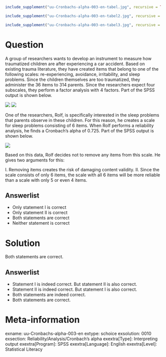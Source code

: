 ```r
include_supplement("uu-Cronbachs-alpha-003-en-tabel.jpg", recursive = TRUE)
```

```r
include_supplement("uu-Cronbachs-alpha-003-en-tabel2.jpg", recursive = TRUE)
```

```r
include_supplement("uu-Cronbachs-alpha-003-en-tabel3.jpg", recursive = TRUE)
```

Question
========
  
A group of researchers wants to develop an instrument to measure how traumatized children are after experiencing a car accident. Based on existing trauma literature, they have created items that belong to one of the following scales: re-experiencing, avoidance, irritability, and sleep problems. Since the children themselves are too traumatized, they administer the 36 items to 314 parents. Since the researchers expect four subscales, they perform a factor analysis with 4 factors. Part of the SPSS output is shown below.

![](uu-Cronbachs-alpha-003-en-tabel.jpg)
![](uu-Cronbachs-alpha-003-en-tabel2.jpg)

One of the researchers, Rolf, is specifically interested in the sleep problems that parents observe in these children. For this reason, he creates a scale for sleep problems consisting of 6 items. When Rolf performs a reliability analysis, he finds a Cronbach’s alpha of 0.725. Part of the SPSS output is shown below.

![](uu-Cronbachs-alpha-003-en-tabel3.jpg)

Based on this data, Rolf decides not to remove any items from this scale. He gives two arguments for this:

I. Removing items creates the risk of damaging content validity.
II. Since the scale consists of only 6 items, the scale with all 6 items will be more reliable than a scale with only 5 or even 4 items.

  
Answerlist
----------
* Only statement I is correct
* Only statement II is correct
* Both statements are correct
* Neither statement is correct

Solution
========
  
Both statements are correct.

Answerlist
----------
* Statement I is indeed correct. But statement II is also correct.
* Statement II is indeed correct. But statement I is also correct.
* Both statements are indeed correct.
* Both statements are correct.


Meta-information
================
exname: uu-Cronbachs-alpha-003-en
extype: schoice
exsolution: 0010
exsection: Reliability/Analysis/Cronbach's alpha
exextra[Type]: Interpreting output
exextra[Program]: SPSS
exextra[Language]: English
exextra[Level]: Statistical Literacy
